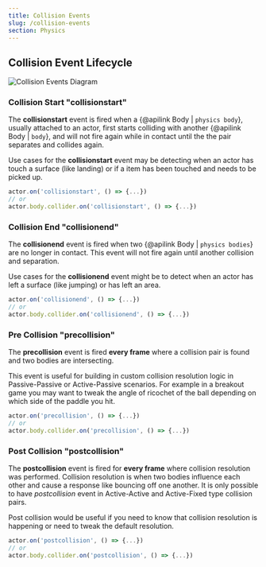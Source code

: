 ```yaml
---
title: Collision Events
slug: /collision-events
section: Physics
---
```


## Collision Event Lifecycle

![Collision Events Diagram](collisioneventdiagram.png)

### Collision Start "collisionstart"

The **collisionstart** event is fired when a {@apilink Body | `physics body`}, usually attached to an actor, first starts colliding with another {@apilink Body | `body`}, and will not fire again while in contact until the the pair separates and collides again.

Use cases for the **collisionstart** event may be detecting when an actor has touch a surface (like landing) or if a item has been touched and needs to be picked up.

```typescript
actor.on('collisionstart', () => {...})
// or
actor.body.collider.on('collisionstart', () => {...})
```

### Collision End "collisionend"

The **collisionend** event is fired when two {@apilink Body | `physics bodies`} are no longer in contact. This event will not fire again until another collision and separation.

Use cases for the **collisionend** event might be to detect when an actor has left a surface (like jumping) or has left an area.

```typescript
actor.on('collisionend', () => {...})
// or
actor.body.collider.on('collisionend', () => {...})
```

### Pre Collision "precollision"

The **precollision** event is fired **every frame** where a collision pair is found and two bodies are intersecting.

This event is useful for building in custom collision resolution logic in Passive-Passive or Active-Passive scenarios. For example in a breakout game you may want to tweak the angle of ricochet of the ball depending on which side of the paddle you hit.

```typescript
actor.on('precollision', () => {...})
// or
actor.body.collider.on('precollision', () => {...})
```

### Post Collision "postcollision"

The **postcollision** event is fired for **every frame** where collision resolution was performed. Collision resolution is when two bodies influence each other and cause a response like bouncing off one another. It is only possible to have _postcollision_ event in Active-Active and Active-Fixed type collision pairs.

Post collision would be useful if you need to know that collision resolution is happening or need to tweak the default resolution.

```typescript
actor.on('postcollision', () => {...})
// or
actor.body.collider.on('postcollision', () => {...})
```

